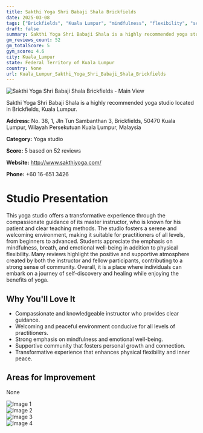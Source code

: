 ```yaml
---
title: Sakthi Yoga Shri Babaji Shala Brickfields
date: 2025-03-08
tags: ["Brickfields", "Kuala Lumpur", "mindfulness", "flexibility", "self-discovery", "welcoming", "supportive", "Kuala Lumpur"]  
draft: false
summary: Sakthi Yoga Shri Babaji Shala is a highly recommended yoga studio located in Brickfields, Kuala Lumpur.
gm_reviews_count: 52
gm_totalScore: 5
gym_score: 4.6
city: Kuala_Lumpur
state: Federal Territory of Kuala Lumpur
country: None
url: Kuala_Lumpur_Sakthi_Yoga_Shri_Babaji_Shala_Brickfields
---
```


<div className="aspect-[16/9] relative my-8">
  <img 
    src="https://lh5.googleusercontent.com/p/AF1QipOJFYHZBVcznkao9Swf1NhI5qC5j1VIfkvTqO9o=w1920-h1080-k-no"
    alt="Sakthi Yoga Shri Babaji Shala Brickfields - Main View"
    className="object-cover absolute inset-0 w-full h-full rounded-lg"
  />
</div>

Sakthi Yoga Shri Babaji Shala is a highly recommended yoga studio located in Brickfields, Kuala Lumpur.

**Address:** No. 38, 1, Jln Tun Sambanthan 3, Brickfields, 50470 Kuala Lumpur, Wilayah Persekutuan Kuala Lumpur, Malaysia

**Category:** Yoga studio

**Score:** 5 based on 52 reviews

**Website:** http://www.sakthiyoga.com/

**Phone:** +60 16-651 3426

# Studio Presentation

This yoga studio offers a transformative experience through the compassionate guidance of its master instructor, who is known for his patient and clear teaching methods. The studio fosters a serene and welcoming environment, making it suitable for practitioners of all levels, from beginners to advanced. Students appreciate the emphasis on mindfulness, breath, and emotional well-being in addition to physical flexibility. Many reviews highlight the positive and supportive atmosphere created by both the instructor and fellow participants, contributing to a strong sense of community. Overall, it is a place where individuals can embark on a journey of self-discovery and healing while enjoying the benefits of yoga.

## Why You'll Love It

- Compassionate and knowledgeable instructor who provides clear guidance.
- Welcoming and peaceful environment conducive for all levels of practitioners.
- Strong emphasis on mindfulness and emotional well-being.
- Supportive community that fosters personal growth and connection.
- Transformative experience that enhances physical flexibility and inner peace.

## Areas for Improvement

None

<div className="grid grid-cols-1 xl:grid-cols-2 gap-4 my-8">
<div className="aspect-[4/3] relative"><img src="https://lh5.googleusercontent.com/p/AF1QipOROTyUBfSxutFBTHbTxsjwTNPKZhclvxZOjep1=w1920-h1080-k-no" alt="Image 1" className="object-cover absolute inset-0 w-full h-full rounded-lg" /></div>
<div className="aspect-[4/3] relative"><img src="https://lh5.googleusercontent.com/p/AF1QipOG4U3-jvWt5QMgwrgGB-OWW5GqR9FiTRYEnla8=w1920-h1080-k-no" alt="Image 2" className="object-cover absolute inset-0 w-full h-full rounded-lg" /></div>
<div className="aspect-[4/3] relative"><img src="https://lh5.googleusercontent.com/p/AF1QipOaHLcBfGyZdZiNcCEQ8c4_iCmvOPC-hG0KD0xv=w1920-h1080-k-no" alt="Image 3" className="object-cover absolute inset-0 w-full h-full rounded-lg" /></div>
<div className="aspect-[4/3] relative"><img src="https://lh5.googleusercontent.com/p/AF1QipMUugzBlZOcM3jWyqm6xHOUwfr94qDxFUvgM-gF=w1920-h1080-k-no" alt="Image 4" className="object-cover absolute inset-0 w-full h-full rounded-lg" /></div>
</div>